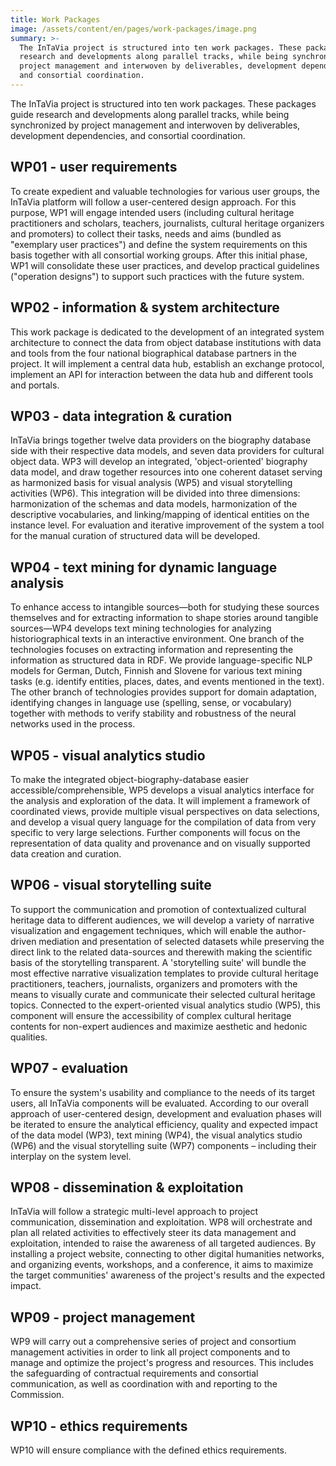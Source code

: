 ```yaml
---
title: Work Packages
image: /assets/content/en/pages/work-packages/image.png
summary: >-
  The InTaVia project is structured into ten work packages. These packages guide
  research and developments along parallel tracks, while being synchronized by
  project management and interwoven by deliverables, development dependencies,
  and consortial coordination.
---
```

The InTaVia project is structured into ten work packages. These packages guide research and developments along parallel tracks, while being synchronized by project management and interwoven by deliverables, development dependencies, and consortial coordination.

## WP01 - user requirements

To create expedient and valuable technologies for various user groups, the InTaVia platform will follow a user-centered design approach. For this purpose, WP1 will engage intended users (including cultural heritage practitioners and scholars, teachers, journalists, cultural heritage organizers and promoters) to collect their tasks, needs and aims (bundled as "exemplary user practices") and define the system requirements on this basis together with all consortial working groups. After this initial phase, WP1 will consolidate these user practices, and develop practical guidelines ("operation designs") to support such practices with the future system.

## WP02 - information & system architecture

This work package is dedicated to the development of an integrated system architecture to connect the data from object database institutions with data and tools from the four national biographical database partners in the project. It will implement a central data hub, establish an exchange protocol, implement an API for interaction between the data hub and different tools and portals.

## WP03 - data integration & curation

InTaVia brings together twelve data providers on the biography database side with their respective data models, and seven data providers for cultural object data. WP3 will develop an integrated, 'object-oriented' biography data model, and draw together resources into one coherent dataset serving as harmonized basis for visual analysis (WP5) and visual storytelling activities (WP6). This integration will be divided into three dimensions: harmonization of the schemas and data models, harmonization of the descriptive vocabularies, and linking/mapping of identical entities on the instance level. For evaluation and iterative improvement of the system a tool for the manual curation of structured data will be developed.

## WP04 - text mining for dynamic language analysis

To enhance access to intangible sources—both for studying these sources themselves and for extracting information to shape stories around tangible sources—WP4 develops text mining technologies for analyzing historiographical texts in an interactive environment. One branch of the technologies focuses on extracting information and representing the information as structured data in RDF. We provide language-specific NLP models for German, Dutch, Finnish and Slovene for various text mining tasks (e.g. identify entities, places, dates, and events mentioned in the text). The other branch of technologies provides support for domain adaptation, identifying changes in language use (spelling, sense, or vocabulary) together with methods to verify stability and robustness of the neural networks used in the process.

## WP05 - visual analytics studio

To make the integrated object-biography-database easier accessible/comprehensible, WP5 develops a visual analytics interface for the analysis and exploration of the data. It will implement a framework of coordinated views, provide multiple visual perspectives on data selections, and develop a visual query language for the compilation of data from very specific to very large selections. Further components will focus on the representation of data quality and provenance and on visually supported data creation and curation.

## WP06 - visual storytelling suite

To support the communication and promotion of contextualized cultural heritage data to different audiences, we will develop a variety of narrative visualization and engagement techniques, which will enable the author-driven mediation and presentation of selected datasets while preserving the direct link to the related data-sources and therewith making the scientific basis of the storytelling transparent. A 'storytelling suite' will bundle the most effective narrative visualization templates to provide cultural heritage practitioners, teachers, journalists, organizers and promoters with the means to visually curate and communicate their selected cultural heritage topics. Connected to the expert-oriented visual analytics studio (WP5), this component will ensure the accessibility of complex cultural heritage contents for non-expert audiences and maximize aesthetic and hedonic qualities.

## WP07 - evaluation

To ensure the system's usability and compliance to the needs of its target users, all InTaVia components will be evaluated. According to our overall approach of user-centered design, development and evaluation phases will be iterated to ensure the analytical efficiency, quality and expected impact of the data model (WP3), text mining (WP4), the visual analytics studio (WP6) and the visual storytelling suite (WP7) components – including their interplay on the system level.

## WP08 - dissemination & exploitation

InTaVia will follow a strategic multi-level approach to project communication, dissemination and exploitation. WP8 will orchestrate and plan all related activities to effectively steer its data management and exploitation, intended to raise the awareness of all targeted audiences. By installing a project website, connecting to other digital humanities networks, and organizing events, workshops, and a conference, it aims to maximize the target communities' awareness of the project's results and the expected impact.

## WP09 - project management

WP9 will carry out a comprehensive series of project and consortium management activities in order to link all project components and to manage and optimize the project's progress and resources. This includes the safeguarding of contractual requirements and consortial communication, as well as coordination with and reporting to the Commission.

## WP10 - ethics requirements

WP10 will ensure compliance with the defined ethics requirements.
